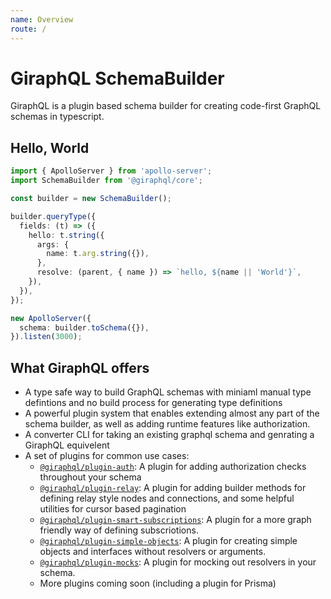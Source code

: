 ```yaml
---
name: Overview
route: /
---
```


# GiraphQL SchemaBuilder

GiraphQL is a plugin based schema builder for creating code-first GraphQL schemas in typescript.

## Hello, World

```typescript
import { ApolloServer } from 'apollo-server';
import SchemaBuilder from '@giraphql/core';

const builder = new SchemaBuilder();

builder.queryType({
  fields: (t) => ({
    hello: t.string({
      args: {
        name: t.arg.string({}),
      },
      resolve: (parent, { name }) => `hello, ${name || 'World'}`,
    }),
  }),
});

new ApolloServer({
  schema: builder.toSchema({}),
}).listen(3000);
```

## What GiraphQL offers

- A type safe way to build GraphQL schemas with miniaml manual type defintions and no build process
  for generating type definitions
- A powerful plugin system that enables extending almost any part of the schema builder, as well as
  adding runtime features like authorization.
- A converter CLI for taking an existing graphql schema and genrating a GiraphQL equivelent
- A set of plugins for common use cases:
  - [`@giraphql/plugin-auth`](/docs-plugins-auth): A plugin for adding authorization checks
    throughout your schema
  - [`@giraphql/plugin-relay`](/docs-plugins-relay): A plugin for adding builder methods for
    defining relay style nodes and connections, and some helpful utilities for cursor based
    pagination
  - [`@giraphql/plugin-smart-subscriptions`](/docs-plugins-smart-subscriptions): A plugin for a more
    graph friendly way of defining subscriotions.
  - [`@giraphql/plugin-simple-objects`](/docs-plugins-simple-objects): A plugin for creating simple
    objects and interfaces without resolvers or arguments.
  - [`@giraphql/plugin-mocks`](/docs-plugins-mocks): A plugin for mocking out resolvers in your
    schema.
  - More plugins coming soon (including a plugin for Prisma)
